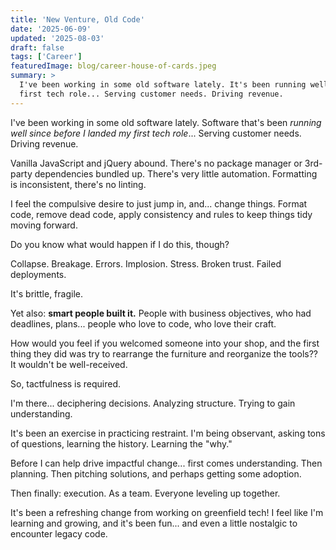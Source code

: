 ```yaml
---
title: 'New Venture, Old Code'
date: '2025-06-09'
updated: '2025-08-03'
draft: false
tags: ['Career']
featuredImage: blog/career-house-of-cards.jpeg
summary: >
  I've been working in some old software lately. It's been running well since before I  landed my
  first tech role... Serving customer needs. Driving revenue.
---
```


I've been working in some old software lately. Software that's been _running well since before I
landed my first tech role_... Serving customer needs. Driving revenue.

Vanilla JavaScript and jQuery abound. There's no package manager or 3rd-party dependencies bundled
up. There's very little automation. Formatting is inconsistent, there's no linting.

I feel the compulsive desire to just jump in, and... change things. Format code, remove dead code,
apply consistency and rules to keep things tidy moving forward.

Do you know what would happen if I do this, though?

Collapse. Breakage. Errors. Implosion. Stress. Broken trust. Failed deployments.

It's brittle, fragile.

Yet also: **smart people built it.** People with business objectives, who had deadlines, plans...
people who love to code, who love their craft.

How would you feel if you welcomed someone into your shop, and the first thing they did was try to
rearrange the furniture and reorganize the tools?? It wouldn't be well-received.

So, tactfulness is required.

I'm there... deciphering decisions. Analyzing structure. Trying to gain understanding.

It's been an exercise in practicing restraint. I'm being observant, asking tons of questions,
learning the history. Learning the "why."

Before I can help drive impactful change... first comes understanding. Then planning. Then pitching
solutions, and perhaps getting some adoption.

Then finally: execution. As a team. Everyone leveling up together.

It's been a refreshing change from working on greenfield tech! I feel like I'm learning and growing,
and it's been fun... and even a little nostalgic to encounter legacy code.
